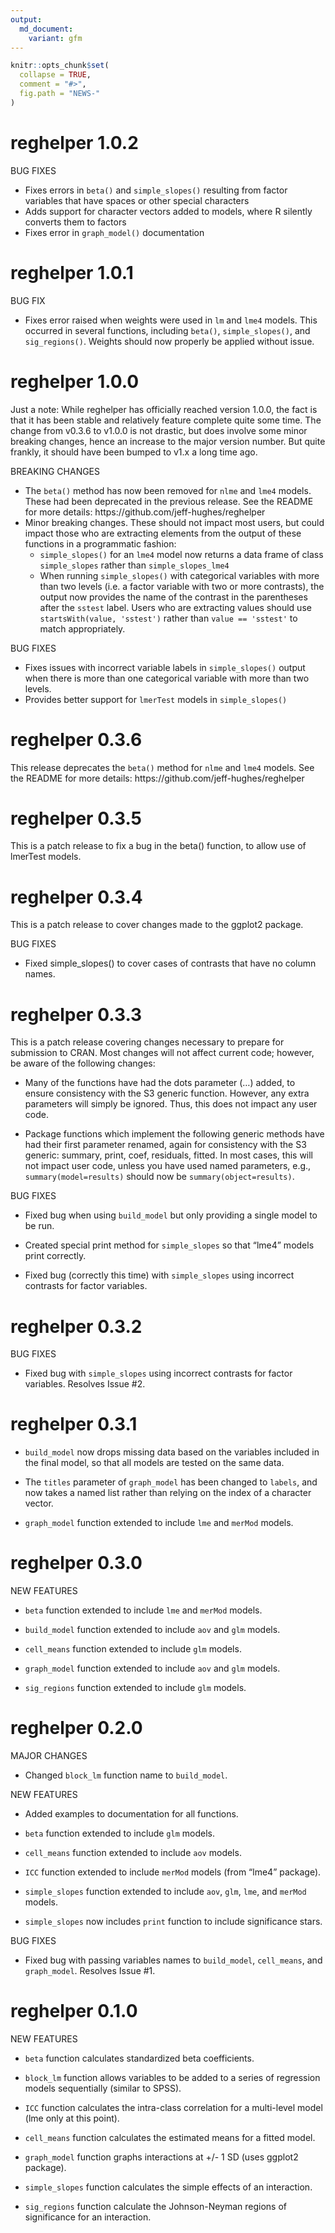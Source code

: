 ```yaml
---
output:
  md_document:
    variant: gfm
---
```


<!-- NEWS.md is generated from NEWS.Rmd. Please edit that file -->

```r
knitr::opts_chunk$set(
  collapse = TRUE,
  comment = "#>",
  fig.path = "NEWS-"
)
```
# reghelper 1.0.2

BUG FIXES

* Fixes errors in `beta()` and `simple_slopes()` resulting from factor variables
  that have spaces or other special characters
* Adds support for character vectors added to models, where R silently converts
  them to factors
* Fixes error in `graph_model()` documentation

# reghelper 1.0.1

BUG FIX

* Fixes error raised when weights were used in `lm` and `lme4` models. This
  occurred in several functions, including `beta()`, `simple_slopes()`, and
  `sig_regions()`. Weights should now properly be applied without issue.

# reghelper 1.0.0

Just a note: While reghelper has officially reached version 1.0.0, the fact is
that it has been stable and relatively feature complete quite some time. The change
from v0.3.6 to v1.0.0 is not drastic, but does involve some minor breaking changes,
hence an increase to the major version number. But quite frankly, it should have
been bumped to v1.x a long time ago.

BREAKING CHANGES

* The `beta()` method has now been removed for `nlme` and `lme4` models. These
  had been deprecated in the previous release. See the README for more details:
  https://github.com/jeff-hughes/reghelper
* Minor breaking changes. These should not impact most users, but could impact
  those who are extracting elements from the output of these functions in a 
  programmatic fashion:
  * `simple_slopes()` for an `lme4` model now returns a data frame of class
    `simple_slopes` rather than `simple_slopes_lme4`
  * When running `simple_slopes()` with categorical variables with more than two
    levels (i.e. a factor variable with two or more contrasts), the output now
    provides the name of the contrast in the parentheses after the `sstest`
    label. Users who are extracting values should use `startsWith(value, 'sstest')`
    rather than `value == 'sstest'` to match appropriately.

BUG FIXES

* Fixes issues with incorrect variable labels in `simple_slopes()` output when
  there is more than one categorical variable with more than two levels.
* Provides better support for `lmerTest` models in `simple_slopes()`

# reghelper 0.3.6

This release deprecates the `beta()` method for `nlme` and `lme4` models. See the
README for more details: https://github.com/jeff-hughes/reghelper

# reghelper 0.3.5

This is a patch release to fix a bug in the beta() function, to allow use of
lmerTest models.

# reghelper 0.3.4

This is a patch release to cover changes made to the ggplot2 package.

BUG FIXES

* Fixed simple_slopes() to cover cases of contrasts that have no column names.

# reghelper 0.3.3

This is a patch release covering changes necessary to prepare for submission
to CRAN. Most changes will not affect current code; however, be aware of the
following changes:

* Many of the functions have had the dots parameter (...) added, to ensure
  consistency with the S3 generic function. However, any extra parameters will
  simply be ignored. Thus, this does not impact any user code.

* Package functions which implement the following generic methods have had their
  first parameter renamed, again for consistency with the S3 generic: summary,
  print, coef, residuals, fitted. In most cases, this will not impact user code,
  unless you have used named parameters, e.g., `summary(model=results)` should
  now be `summary(object=results)`.

BUG FIXES

* Fixed bug when using `build_model` but only providing a single model to be run.

* Created special print method for `simple_slopes` so that "lme4" models print
  correctly.

* Fixed bug (correctly this time) with `simple_slopes` using incorrect contrasts
  for factor variables.

# reghelper 0.3.2

BUG FIXES

* Fixed bug with `simple_slopes` using incorrect contrasts for factor variables.
  Resolves Issue #2.

# reghelper 0.3.1

* `build_model` now drops missing data based on the variables included in the
  final model, so that all models are tested on the same data.

* The `titles` parameter of `graph_model` has been changed to `labels`, and now
  takes a named list rather than relying on the index of a character vector.

* `graph_model` function extended to include `lme` and `merMod` models.

# reghelper 0.3.0

NEW FEATURES

* `beta` function extended to include `lme` and `merMod` models.

* `build_model` function extended to include `aov` and `glm` models.

* `cell_means` function extended to include `glm` models.

* `graph_model` function extended to include `aov` and `glm` models.

* `sig_regions` function extended to include `glm` models.

# reghelper 0.2.0

MAJOR CHANGES

* Changed `block_lm` function name to `build_model`.

NEW FEATURES

* Added examples to documentation for all functions.

* `beta` function extended to include `glm` models.

* `cell_means` function extended to include `aov` models.

* `ICC` function extended to include `merMod` models (from "lme4" package).

* `simple_slopes` function extended to include `aov`, `glm`, `lme`, and `merMod`
  models.

* `simple_slopes` now includes `print` function to include significance stars.

BUG FIXES

* Fixed bug with passing variables names to `build_model`, `cell_means`, and
  `graph_model`. Resolves Issue #1.

# reghelper 0.1.0

NEW FEATURES

* `beta` function calculates standardized beta coefficients.

* `block_lm` function allows variables to be added to a series of regression
  models sequentially (similar to SPSS).

* `ICC` function calculates the intra-class correlation for a multi-level model
  (lme only at this point).

* `cell_means` function calculates the estimated means for a fitted model.

* `graph_model` function graphs interactions at +/- 1 SD (uses ggplot2 package).

* `simple_slopes` function calculates the simple effects of an interaction.

* `sig_regions` function calculate the Johnson-Neyman regions of significance
  for an interaction.
